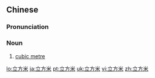 ==Chinese==
{{zh-forms|type=21}}

===Pronunciation===
{{zh-pron
|m=lìfāngmǐ
|c=laap6 fong1 mai5,lap6 fong1 mai5
|mn=li̍p-hong-bí
|cat=n
}}

===Noun===
{{zh-noun}}

# [[cubic metre]]

{{zh-cat|Advanced}}

[[lo:立方米]]
[[ja:立方米]]
[[pt:立方米]]
[[uk:立方米]]
[[vi:立方米]]
[[zh:立方米]]